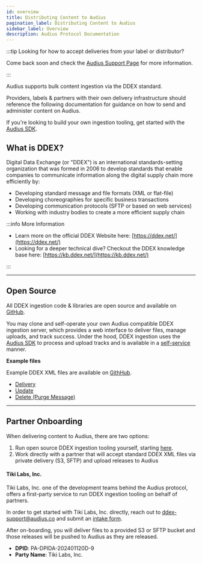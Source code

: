 ```yaml
---
id: overview
title: Distributing Content to Audius
pagination_label: Distributing Content to Audius
sidebar_label: Overview
description: Audius Protocol Documentation
---
```



:::tip Looking for how to accept deliveries from your label or distributor?

Come back soon and check the [Audius Support Page](https://support.audius.co) for more information.

:::

Audius supports bulk content ingestion via the DDEX standard.

Providers, labels & partners with their own delivery infrastructure should reference the following
documentation for guidance on how to send and administer content on Audius.

If you're looking to build your own ingestion tooling, get started with the
[Audius SDK](/developers/sdk/overview).

## What is DDEX?

Digital Data Exchange (or "DDEX") is an international standards-setting organization that was formed
in 2006 to develop standards that enable companies to communicate information along the digital
supply chain more efficiently by:

- Developing standard message and file formats (XML or flat-file)
- Developing choreographies for specific business transactions
- Developing communication protocols (SFTP or based on web services)
- Working with industry bodies to create a more efficient supply chain

:::info More Information

- Learn more on the official DDEX Website here: [https://ddex.net/](https://ddex.net/)
- Looking for a deeper technical dive? Checkout the DDEX knowledge base here:
  [https://kb.ddex.net/](https://kb.ddex.net/)

:::

---

## Open Source

All DDEX ingestion code & libraries are open source and available on
[GitHub](https://github.com/AudiusProject/audius-protocol/tree/main/packages/ddex).

You may clone and self-operate your own Audius compatible DDEX ingestion server, which provides a
web interface to deliver files, manage uploads, and track success. Under the hood, DDEX ingestion
uses the [Audius SDK](/developers/sdk/overview) to process and upload tracks and is available in a
[self-service](/distributors/self-serve/overview) manner.

**Example files**

Example DDEX XML files are available on [GithHub](https://github.com/AudiusProject/audius-protocol/tree/main/packages/ddex/processor/fixtures).
* [Delivery](https://github.com/AudiusProject/audius-protocol/blob/main/packages/ddex/processor/fixtures/01_delivery.xml)
* [Update](https://github.com/AudiusProject/audius-protocol/blob/main/packages/ddex/processor/fixtures/02_update.xml)
* [Delete (Purge Message)](https://github.com/AudiusProject/audius-protocol/blob/main/packages/ddex/processor/fixtures/03_delete.xml)


---

## Partner Onboarding

When delivering content to Audius, there are two options:

1. Run open source DDEX ingestion tooling yourself, starting [here](/distributors/self-serve/overview).
2. Work directly with a partner that will accept standard DDEX XML files via private delivery (S3, SFTP) and upload releases to Audius

#### Tiki Labs, Inc.

Tiki Labs, Inc. one of the development teams behind the Audius protocol, offers a first-party service
to run DDEX ingestion tooling on behalf of partners.

In order to get started with Tiki Labs, Inc. directly, reach out to ddex-support@audius.co and submit an
[intake form](https://forms.gle/jCwLLWRJY7fCQM5ZA).

After on-boarding, you will deliver files to a provided S3 or SFTP bucket and those releases will be pushed to Audius as they are released.

* **DPID**: PA-DPIDA-202401120D-9
* **Party Name**: Tiki Labs, Inc.
